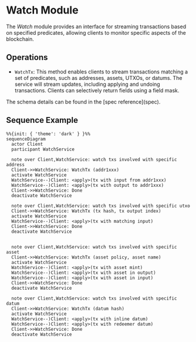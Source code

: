 
# Watch Module

The _Watch_ module provides an interface for streaming transactions based on specified predicates, allowing clients to monitor specific aspects of the blockchain.

## Operations

- `WatchTx`: This method enables clients to stream transactions matching a set of predicates, such as addresses, assets, UTXOs, or datums. The service will stream updates, including applying and undoing transactions. Clients can selectively return fields using a field mask.

<Callout type="info">
  The schema details can be found in the [spec reference](spec).
</Callout>

## Sequence Example

```mermaid
%%{init: { 'theme': 'dark' } }%%
sequenceDiagram
  actor Client
  participant WatchService

  note over Client,WatchService: watch txs involved with specific address
  Client->>WatchService: WatchTx (addr1xxx)
  activate WatchService
  WatchService--)Client: <apply>(tx with input from addr1xxx)
  WatchService--)Client: <apply>(tx with output to addr1xxx)
  Client->>WatchService: Done
  deactivate WatchService

  note over Client,WatchService: watch txs involved with specific utxo
  Client->>WatchService: WatchTx (tx hash, tx output index)
  activate WatchService
  WatchService--)Client: <apply>(tx with matching input)
  Client->>WatchService: Done
  deactivate WatchService


  note over Client,WatchService: watch txs involved with specific asset
  Client->>WatchService: WatchTx (asset policy, asset name)
  activate WatchService
  WatchService--)Client: <apply>(tx with asset mint)
  WatchService--)Client: <apply>(tx with asset in output)
  WatchService--)Client: <apply>(tx with asset in input)
  Client->>WatchService: Done
  deactivate WatchService

  note over Client,WatchService: watch txs involved with specific datum
  Client->>WatchService: WatchTx (datum hash)
  activate WatchService
  WatchService--)Client: <apply>(tx with inline datum)
  WatchService--)Client: <apply>(tx with redeemer datum)
  Client->>WatchService: Done
  deactivate WatchService
```

